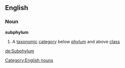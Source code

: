==English==
===Noun===
'''subphylum'''
#{{taxonomy}} A [[taxonomic]] [[category]] below [[phylum]] and above [[class]]
[[Category:English nouns]]

[[de:Subphylum]]